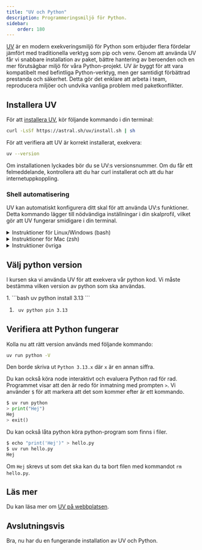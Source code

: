 ```yaml
---
title: "UV och Python"
description: Programmeringsmiljö för Python.
sidebar:
    order: 180
---
```




[UV](https://docs.astral.sh/uv) är en modern exekveringsmiljö för Python som erbjuder flera fördelar jämfört med traditionella verktyg som pip och venv. Genom att använda UV får vi snabbare installation av paket, bättre hantering av beroenden och en mer förutsägbar miljö för våra Python-projekt. UV är byggt för att vara kompatibelt med befintliga Python-verktyg, men ger samtidigt förbättrad prestanda och säkerhet. Detta gör det enklare att arbeta i team, reproducera miljöer och undvika vanliga problem med paketkonflikter.

## Installera UV

För att [installera UV](https://docs.astral.sh/uv/getting-started/installation/#standalone-installer), kör följande kommando i din terminal:

```bash
curl -LsSf https://astral.sh/uv/install.sh | sh
```

För att verifiera att UV är korrekt installerat, exekvera:

```bash
uv --version
```
Om installationen lyckades bör du se UV:s versionsnummer. Om du får ett felmeddelande, kontrollera att du har curl installerat och att du har internetuppkoppling.



### Shell automatisering
UV kan automatiskt konfigurera ditt skal för att använda UV:s funktioner. Detta kommando lägger till nödvändiga inställningar i din skalprofil, vilket gör att UV fungerar smidigare i din terminal.

<details>
<summary>Instruktioner för Linux/Windows (bash)</summary>
Exekvera följande i terminalen:
```bash
echo 'eval "$(uv generate-shell-completion bash)"' >> ~/.bashrc
echo 'eval "$(uvx --generate-shell-completion bash)"' >> ~/.bashrc
source ~/.bashrc
```
</details>


<details>
<summary>Instruktioner för Mac (zsh)</summary>
Exekvera följande i terminalen:
```bash
echo 'eval "$(uv generate-shell-completion zsh)"' >> ~/.zshrc
echo 'eval "$(uvx --generate-shell-completion zsh)"' >> ~/.zshrc
source ~/.zshrc
```
</details>

<details>
<summary>Instruktioner övriga</summary>

Kolla på UV webbsida om de stödjer din terminal. [UV Shell autocompletion](https://docs.astral.sh/uv/getting-started/installation/#__tabbed_3_3).
</details>

## Välj python version

I kursen ska vi använda UV för att exekvera vår python kod. Vi måste bestämma vilken version av python som ska användas.

<Steps>
1. ```bash
    uv python install 3.13
    ```

1. ```bash
    uv python pin 3.13
    ```
</Steps>



## Verifiera att Python fungerar

Kolla nu att rätt version används med följande kommando:
```bash
uv run python -V
```
Den borde skriva ut `Python 3.13.x` där `x` är en annan siffra.


Du kan också köra node interaktivt och evaluera Python rad för rad. Programmet visar att den är redo för inmatning med prompten `>`. Vi använder `$` för att markera att det som kommer efter är ett kommando.

```python title="Starta python interaktivt"
$ uv run python
> print("Hej")
Hej
> exit()
```

Du kan också låta python köra python-program som finns i filer.

```bash title="Exekvera python från en fil"
$ echo "print('Hej')" > hello.py
$ uv run hello.py
Hej
```

Om `Hej` skrevs ut som det ska kan du ta bort filen med kommandot `rm hello.py`.


## Läs mer

Du kan läsa mer om [UV på webbplatsen](https://docs.astral.sh/uv).


## Avslutningsvis

Bra, nu har du en fungerande installation av UV och Python.